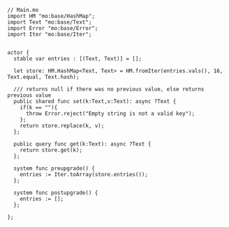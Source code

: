 

```clike
// Main.mo
import HM "mo:base/HashMap";
import Text "mo:base/Text";
import Error "mo:base/Error";
import Iter "mo:base/Iter";


actor {
  stable var entries : [(Text, Text)] = [];

  let store: HM.HashMap<Text, Text> = HM.fromIter(entries.vals(), 16, Text.equal, Text.hash);

  /// returns null if there was no previous value, else returns previous value
  public shared func set(k:Text,v:Text): async ?Text {
    if(k == ""){
      throw Error.reject("Empty string is not a valid key");
    };
    return store.replace(k, v);
  };

  public query func get(k:Text): async ?Text {
    return store.get(k);
  };

  system func preupgrade() {
    entries := Iter.toArray(store.entries());
  };

  system func postupgrade() {
    entries := [];
  };

};
```
